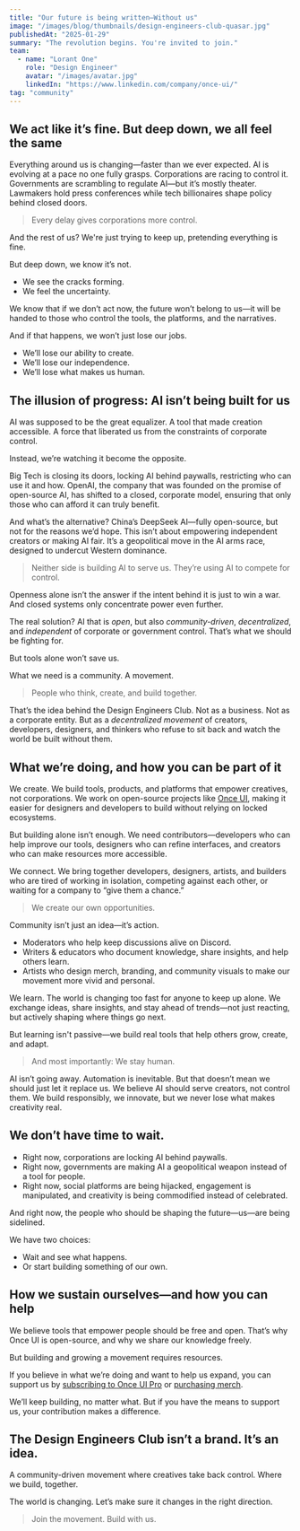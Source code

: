 ```yaml
---
title: "Our future is being written—Without us"
image: "/images/blog/thumbnails/design-engineers-club-quasar.jpg"
publishedAt: "2025-01-29"
summary: "The revolution begins. You're invited to join."
team:
  - name: "Lorant One"
    role: "Design Engineer"
    avatar: "/images/avatar.jpg"
    linkedIn: "https://www.linkedin.com/company/once-ui/"
tag: "community"
---
```


<SmartImage priority sizes="(max-width: 1024px) 100vw, 1024px" src="/images/blog/thumbnails/design-engineers-club-quasar.jpg" alt="Quasar from the Design Engineers Club" radius="l" aspectRatio="16 / 9" marginBottom="32"/>

## We act like it’s fine. But deep down, we all feel the same
Everything around us is changing—faster than we ever expected. AI is evolving at a pace no one fully grasps. Corporations are racing to control it. Governments are scrambling to regulate AI—but it’s mostly theater. Lawmakers hold press conferences while tech billionaires shape policy behind closed doors.

> Every delay gives corporations more control.

And the rest of us? We're just trying to keep up, pretending everything is fine.

But deep down, we know it’s not.

- We see the cracks forming.
- We feel the uncertainty.

We know that if we don’t act now, the future won’t belong to us—it will be handed to those who control the tools, the platforms, and the narratives.

And if that happens, we won’t just lose our jobs.
- We’ll lose our ability to create.
- We’ll lose our independence.
- We’ll lose what makes us human.

## The illusion of progress: AI isn’t being built for us
AI was supposed to be the great equalizer.
A tool that made creation accessible.
A force that liberated us from the constraints of corporate control.

Instead, we’re watching it become the opposite.

Big Tech is closing its doors, locking AI behind paywalls, restricting who can use it and how. OpenAI, the company that was founded on the promise of open-source AI, has shifted to a closed, corporate model, ensuring that only those who can afford it can truly benefit.

And what’s the alternative? China’s DeepSeek AI—fully open-source, but not for the reasons we’d hope. This isn’t about empowering independent creators or making AI fair. It’s a geopolitical move in the AI arms race, designed to undercut Western dominance.

> Neither side is building AI to serve us. They’re using AI to compete for control.

Openness alone isn’t the answer if the intent behind it is just to win a war.
And closed systems only concentrate power even further.

The real solution? AI that is _open_, but also _community-driven_, _decentralized_, and _independent_ of corporate or government control. That’s what we should be fighting for.

But tools alone won’t save us.

What we need is a community. A movement.

> People who think, create, and build together.

That’s the idea behind the Design Engineers Club.
Not as a business. Not as a corporate entity.
But as a _decentralized movement_ of creators, developers, designers, and thinkers who refuse to sit back and watch the world be built without them.

## What we’re doing, and how you can be part of it
<Text onBackground="accent-medium" weight="strong">We create.</Text>
We build tools, products, and platforms that empower creatives, not corporations. We work on open-source projects like [Once UI](https://once-ui.com), making it easier for designers and developers to build without relying on locked ecosystems.

But building alone isn’t enough. We need contributors—developers who can help improve our tools, designers who can refine interfaces, and creators who can make resources more accessible.

<Text onBackground="accent-medium" weight="strong">We connect.</Text>
We bring together developers, designers, artists, and builders who are tired of working in isolation, competing against each other, or waiting for a company to “give them a chance.”

> We create our own opportunities.

Community isn’t just an idea—it’s action.
- Moderators who help keep discussions alive on Discord.
- Writers & educators who document knowledge, share insights, and help others learn.
- Artists who design merch, branding, and community visuals to make our movement more vivid and personal.

<Text onBackground="accent-medium" weight="strong">We learn.</Text> The world is changing too fast for anyone to keep up alone. We exchange ideas, share insights, and stay ahead of trends—not just reacting, but actively shaping where things go next.

But learning isn't passive—we build real tools that help others grow, create, and adapt.

> And most importantly: We stay human.

AI isn’t going away. Automation is inevitable. But that doesn’t mean we should just let it replace us. We believe AI should serve creators, not control them. We build responsibly, we innovate, but we never lose what makes creativity real.

## We don’t have time to wait.
- Right now, corporations are locking AI behind paywalls.
- Right now, governments are making AI a geopolitical weapon instead of a tool for people.
- Right now, social platforms are being hijacked, engagement is manipulated, and creativity is being commodified instead of celebrated.

And right now, the people who should be shaping the future—us—are being sidelined.

We have two choices:
- Wait and see what happens.
- Or start building something of our own.

## How we sustain ourselves—and how you can help
We believe tools that empower people should be free and open. That’s why Once UI is open-source, and why we share our knowledge freely.

But building and growing a movement requires resources.

If you believe in what we’re doing and want to help us expand, you can support us by [subscribing to Once UI Pro](https://once-ui.com/figma) or [purchasing merch](https://store.dopler.app).

We’ll keep building, no matter what. But if you have the means to support us, your contribution makes a difference.

## The Design Engineers Club isn’t a brand. It’s an idea.
A community-driven movement where creatives take back control.
Where we build, together.

The world is changing. Let’s make sure it changes in the right direction.

> Join the movement. Build with us.

<Flex fillWidth paddingY="m">
  <Discord/>
</Flex>

